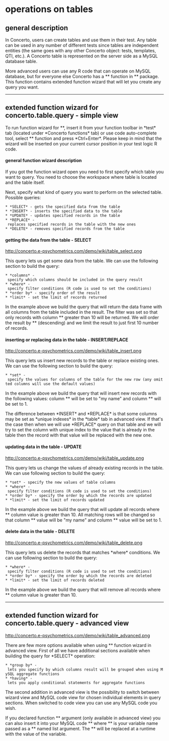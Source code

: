 =operations on tables=

==general description==

In Concerto, users can create tables and use them in their test. Any table can be used in any number of different tests since tables are independent entities (the same goes with any other Concerto object: tests, templates, QTI, etc.). A Concerto table is represented on the server side as a MySQL database table. 

More advanced users can use any R code that can operate on MySQL database, but for everyone else Concerto has a *{{{concerto.table.query}}}* function in *{{{concerto}}}* package. This function contains extended function wizard that will let you create any query you want.

----

==extended function wizard for concerto.table.query - simple view==

To run function wizard for *{{{concerto.table.query}}}*, insert it from your function toolbar in *test* tab (located under *Concerto functions* tab) or use code auto-complete tool, select *{{{concerto.table.query}}}* function and press *Ctrl+Enter*. Please keep in mind that the wizard will be inserted on your current cursor position in your test logic R code.

====general function wizard description====

If you got the function wizard open you need to first specify which table you want to query. You need to choose the workspace where table is located and the table itself.

Next, specify what kind of query you want to perform on the selected table. Possible queries:

 * *SELECT* - gets the specified data from the table
 * *INSERT* - inserts the specified data to the table
 * *UPDATE* - updates specified records in the table
 * *REPLACE* - replaces specified records in the table with the new ones
 * *DELETE* - removes specified records from the table

====getting the data from the table - SELECT====

http://concerto.e-psychometrics.com/demo/wiki/table_select.png

This query lets us get some data from the table. We can use the following section to build the query:

 * *columns* - specify which columns should be included in the query result
 * *where* - specify filter conditions (R code is used to set the conditions)
 * *order by* - specify order of the result
 * *limit* - set the limit of records returned

In the example above we build the query that will return the data frame with all columns from the table included in the result. The filter was set so that only records with column *{{{id}}}* greater than 10 will be returned. We will order the result by *{{{id}}}* (descending) and we limit the result to just first 10 number of records.

====inserting or replacing data in the table - INSERT/REPLACE====

http://concerto.e-psychometrics.com/demo/wiki/table_insert.png

This query lets us insert new records to the table or replace existing ones. We can use the following section to build the query:

 * *set* - specify the values for columns of the table for the new row (any omitted columns will use the default values)

In the example above we build the query that will insert new records with the following values: column *{{{name}}}* will be set to "my name" and column *{{{count}}}* will be set to 1.

The difference between *INSERT* and *REPLACE* is that some columns may be set as *unique indexes* in the *table* tab in advanced view. If that's the case then when we will use *REPLACE* query on that table and we will try to set the column with unique index to the value that is already in the table then the record with that value will be replaced with the new one.

====updating data in the table - UPDATE====

http://concerto.e-psychometrics.com/demo/wiki/table_update.png

This query lets us change the values of already existing records in the table. We can use following section to build the query:

 * *set* - specify the new values of table columns
 * *where* - specify filter conditions (R code is used to set the conditions)
 * *order by* - specify the order by which the records are updated
 * *limit* - set the limit of records updated 

In the example above we build the query that will update all records where *{{{id}}}* column value is greater than 10. All matching rows will be changed so that column *{{{name}}}* value will be "my name" and column *{{{count}}}* value will be set to 1.

====delete data in the table - DELETE====

http://concerto.e-psychometrics.com/demo/wiki/table_delete.png

This query lets us delete the records that matches *where* conditions. We can use following section to build the query:

 * *where* - specify filter conditions (R code is used to set the conditions)
 * *order by* - specify the order by which the records are deleted
 * *limit* - set the limit of records deleted

In the example above we build the query that will remove all records where *{{{id}}}* column value is greater than 10.

----

==extended function wizard for concerto.table.query - advanced view==

http://concerto.e-psychometrics.com/demo/wiki/table_advanced.png

There are few more options available when using *{{{concerto.table.query}}}* function wizard in advanced view. First of all we have additional sections available when building the query for *SELECT* operation:

 * *group by* - lets you specify by which columns result will be grouped when using MySQL aggregate functions
 * *having* - lets you apply conditional statements for aggregate functions

The second addition in advanced view is the possibility to switch between wizard view and MySQL code view for chosen individual elements in query sections. When switched to code view you can use any MySQL code you wish.

If you declared function *{{{parameters}}}* argument (only available in advanced view) you can also insert it into your MySQL code *{{{ {{var1}} }}}* where *{{{var1}}}* is your variable name passed as a *{{{parameters}}}* named list argument. The *{{{var1}}}* will be replaced at a runtime with the value of the variable.